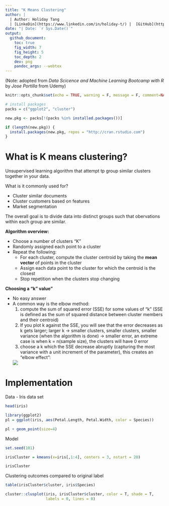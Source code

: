 ```yaml
---
title: "K Means Clustering"
author: |
  | Author: Holiday Tang 
  | [LinkeDin](https://www.linkedin.com/in/holiday-t/) |  [GitHub](https://github.com/holiday007) | [Kaggle Novice](https://www.kaggle.com/holibae007)
date: "| Date: `r Sys.Date()`"
output:
  github_document:
    toc: true
    fig_width: 7
    fig_height: 5
    toc_depth: 2
    dev: png
    pandoc_args: --webtex
---
```


(Note: adopted from *Data Scicence and Machine Learning Bootcamp with R* by *Jose Portilla* from Udemy) 

```r
knitr::opts_chunk$set(echo = TRUE, warning = F, message = F, comment=NA, cache=T)

# install packages
packs = c("ggplot2", "cluster")

new.pkg <- packs[!(packs %in% installed.packages())]

if (length(new.pkg)) {
  install.packages(new.pkg, repos = "http://cran.rstudio.com")
}
```

# What is K means clustering?

Unsupervised learning algorithm that attempt tp group similar clusters together in your data.

What is it commonly used for?

* Cluster similar documents
* Cluster customers based on features
* Market segmentation

The overall goal is to divide data into distinct groups such that obervations within each group are similar.

**Algorithm overview:**

* Choose a number of clusters "K"
* Randomly assigned each point to a cluster
* Repeat the following:
  - For each cluster, compute the cluster centroid by taking the **mean vector** of points in the cluster
  - Assign each data point to the cluster for which the centroid is the closest
  - Stop repetition when the clusters stop changing
  
**Choosing a "k" value"**

* No easy answer
* A common way is the elbow method:
  1. compute the sum of squared error (SSE) for some values of "k" (SSE is defined as the sum of squared distance between cluster members and their centroid)
  2. If you plot k against the SSE, you will see that the error decreases as k gets larger; larger k -> smaller clusters, smaller clusters, smaller variance (when the algorithm is done) -> smaller error, an extreme case is when k = n(sample size), the clusters will have 0 error
  3. choose a k which the SSE decrease abruptly (capturing the most variance with a unit increment of the parameter), this creates an "elbow effect":
  
  ![ ](C:/Users/Dell/Pictures/Random/Capture4.JPG)
  
# Implementation

Data - Iris data set

```r
head(iris)
```

```r
library(ggplot2)
pl = ggplot(iris, aes(Petal.Length, Petal.Width, color = Species))

pl + geom_point(size=4)
```

Model  
  
```r
set.seed(101)

irisCluster = kmeans(x=iris[,1:4], centers = 3, nstart = 20)

irisCluster
```

Clustering outcomes compared to original label

```r
table(irisCluster$cluster, iris$Species)
```

```r
cluster::clusplot(iris, irisCluster$cluster, color = T, shade = T,
                  labels = 0, lines = 0)
```

